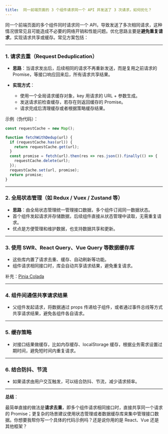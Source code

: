 ```yaml
---
title: 	同一前端页面的 3 个组件请求同一个 API 并发送了 3 次请求，如何优化？
---
```


同一个前端页面的多个组件同时请求同一个 API，导致发送了多次相同请求，这种情况很常见且可能造成不必要的网络开销和性能问题。优化思路主要是**避免重复请求**，实现请求共享或缓存。常见方案包括：

---

### 1. 请求去重（Request Deduplication）

* **思路**：当请求发出后，后续相同的请求不再重新发送，而是复用之前请求的 Promise，等接口响应回来后，所有请求共享结果。
* **实现方式**：

  * 使用一个全局请求缓存对象，key 用请求的 URL + 参数生成。
  * 发送请求前检查缓存，若存在则返回缓存的 Promise。
  * 请求完成后清理缓存或者根据策略缓存结果。

示例（伪代码）：

```js
const requestCache = new Map();

function fetchWithDedup(url) {
  if (requestCache.has(url)) {
    return requestCache.get(url);
  }
  const promise = fetch(url).then(res => res.json()).finally(() => {
    requestCache.delete(url);
  });
  requestCache.set(url, promise);
  return promise;
}
```

---

### 2. 全局状态管理（如 Redux / Vuex / Zustand 等）

* **思路**：由全局状态管理统一管理接口数据，多个组件订阅同一数据状态。
* 首个组件发起请求并存储数据，后续组件直接从状态管理中读取，无需重复请求。
* 优点是方便管理和维护数据，也支持数据共享和更新。

---

### 3. 使用 SWR、React Query、Vue Query 等数据缓存库

* 这些库内置了请求去重、缓存、自动刷新等功能。
* 组件请求相同接口时，库会自动共享请求结果，避免重复请求。

补充：[Pinia Colada]()

---

### 4. 组件间通信共享请求结果

* 父组件发起请求，将数据通过 props 传递给子组件，或者通过事件总线等方式共享请求结果，避免各组件各自请求。

---

### 5. 缓存策略

* 对接口结果做缓存，比如内存缓存、localStorage 缓存，根据业务需求设置过期时间，避免短时间内重复请求。

---

### 6. 结合防抖、节流

* 如果请求由用户交互触发，可以结合防抖、节流，减少请求频率。

---

**总结**：

最简单直接的做法是**请求去重**，即多个组件请求相同接口时，直接共享同一个请求的 Promise；更复杂的场景建议使用状态管理或者数据缓存库来集中管理接口数据。你想要我帮你写一个具体的代码示例吗？还是说你用的是 React、Vue 还是其他框架？
